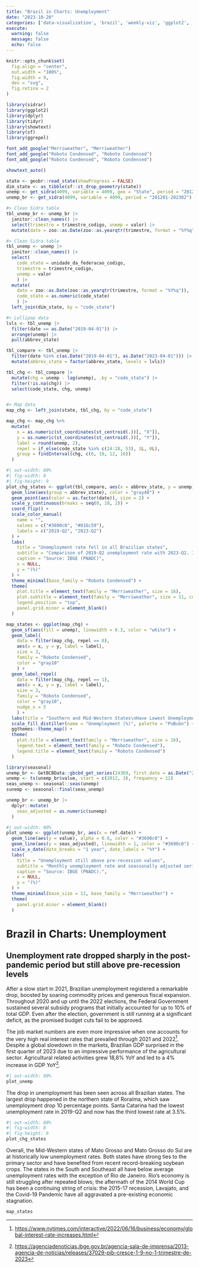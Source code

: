 ```yaml
---
title: "Brazil in Charts: Unemployment"
date: "2023-10-20"
categories: ['data-visualization', 'brazil', 'weekly-viz', 'ggplot2', 'english']
execute: 
  warning: false
  message: false
  echo: false
---
```


```r
knitr::opts_chunk$set(
  fig.align = "center",
  out.width = "100%",
  fig.width = 9,
  dev = "svg",
  fig.retina = 2
)
```

```r
library(sidrar)
library(ggplot2)
library(dplyr)
library(tidyr)
library(showtext)
library(sf)
library(ggrepel)

font_add_google("Merriweather", "Merriweather")
font_add_google("Roboto Condensed", "Roboto Condensed")
font_add_google("Roboto Condensed", "Roboto Condensed")

showtext_auto()
```

```r
state <- geobr::read_state(showProgress = FALSE)
dim_state <- as_tibble(sf::st_drop_geometry(state))
unemp <- get_sidra(4099, variable = 4099, geo = "State", period = "201201-202302")
unemp_br <- get_sidra(4099, variable = 4099, period = "201201-202302")
```

```r

#> Clean Sidra table
tbl_unemp_br <- unemp_br |> 
  janitor::clean_names() |> 
  select(trimestre = trimestre_codigo, unemp = valor) |> 
  mutate(date = zoo::as.Date(zoo::as.yearqtr(trimestre, format = "%Y%q")))

#> Clean Sidra table
tbl_unemp <- unemp |> 
  janitor::clean_names() |> 
  select(
    code_state = unidade_da_federacao_codigo,
    trimestre = trimestre_codigo,
    unemp = valor 
    ) |> 
  mutate(
    date = zoo::as.Date(zoo::as.yearqtr(trimestre, format = "%Y%q")),
    code_state = as.numeric(code_state)
    ) |> 
  left_join(dim_state, by = "code_state")

#> Lollipop data
lvls <- tbl_unemp |> 
  filter(date == as.Date("2019-04-01")) |> 
  arrange(unemp) |> 
  pull(abbrev_state)

tbl_compare <- tbl_unemp |> 
  filter(date %in% c(as.Date("2019-04-01"), as.Date("2023-04-01"))) |> 
  mutate(abbrev_state = factor(abbrev_state, levels = lvls))

tbl_chg <- tbl_compare |> 
  mutate(chg = unemp - lag(unemp), .by = "code_state") |> 
  filter(!is.na(chg)) |> 
  select(code_state, chg, unemp)


#> Map data
map_chg <- left_join(state, tbl_chg, by = "code_state")

map_chg <- map_chg %>%
  mutate(
    x = as.numeric(st_coordinates(st_centroid(.))[, "X"]),
    y = as.numeric(st_coordinates(st_centroid(.))[, "Y"]),
    label = round(unemp, 2),
    repel = if_else(code_state %in% c(24:28, 53), 1L, 0L),
    group = findInterval(chg, c(6, 10, 12, 16))
  )
```

```r
#| out-width: 80%
#| fig-width: 8
#| fig-height: 9
plot_chg_states <- ggplot(tbl_compare, aes(x = abbrev_state, y = unemp)) +
  geom_line(aes(group = abbrev_state), color = "gray40") +
  geom_point(aes(color = as.factor(date)), size = 2) +
  scale_y_continuous(breaks = seq(0, 18, 2)) +
  coord_flip() +
  scale_color_manual(
    name = "",
    values = c("#3690c0", "#016c59"),
    labels = c("2019-Q2", "2023-Q2")
  ) +
  labs(
    title = "Unemployment rate fell in all Brazilian states",
    subtitle = "Comparison of 2019-Q2 unemployment rate with 2023-Q2. Includes informal workers.",
    caption = "Source: IBGE (PNADC)",
    x = NULL,
    y = "(%)"
  ) +
  theme_minimal(base_family = "Roboto Condensed") +
  theme(
    plot.title = element_text(family = "Merriweather", size = 16),
    plot.subtitle = element_text(family = "Merriweather", size = 11, color = "gray10"),
    legend.position = "top",
    panel.grid.minor = element_blank()
  )
```

```r
map_states <- ggplot(map_chg) +
  geom_sf(aes(fill = unemp), linewidth = 0.3, color = "white") +
  geom_label(
    data = filter(map_chg, repel == 0),
    aes(x = x, y = y, label = label),
    size = 3,
    family = "Roboto Condensed",
    color = "gray10"
    ) +
  geom_label_repel(
    data = filter(map_chg, repel == 1),
    aes(x = x, y = y, label = label),
    size = 3,
    family = "Roboto Condensed",
    color = "gray10",
    nudge_x = 5
    ) +
  labs(title = "Southern and Mid-Western States\nHave Lowest Unemployment Rates") +
  scale_fill_distiller(name = "Unemployment (%)", palette = "PuBuGn") +
  ggthemes::theme_map() +
  theme(
    plot.title = element_text(family = "Merriweather", size = 16),
    legend.text = element_text(family = "Roboto Condensed"),
    legend.title = element_text(family = "Roboto Condensed")
  )
```

```r
library(seasonal)
unemp_br <- GetBCBData::gbcbd_get_series(24369, first.date = as.Date("2012-01-01"))
unemp <- ts(unemp_br$value, start = c(2012, 3), frequency = 12)
seas_unemp <- seasonal::seas(unemp)
sunemp <- seasonal::final(seas_unemp)

unemp_br <- unemp_br |> 
  dplyr::mutate(
    seas_adjusted = as.numeric(sunemp)
  )
```

```r
#| out-width: 80%
plot_unemp <- ggplot(unemp_br, aes(x = ref.date)) +
  geom_line(aes(y = value), alpha = 0.6, color = "#3690c0") +
  geom_line(aes(y = seas_adjusted), linewidth = 1, color = "#3690c0") +
  scale_x_date(date_breaks = "1 year", date_labels = "%Y") +
  labs(
    title = "Unemployment still above pre-recession values",
    subtitle = "Monthly unemployment rate and seassonally adjusted series.",
    caption = "Source: IBGE (PNADC).",
    x = NULL,
    y = "(%)"
  ) +
  theme_minimal(base_size = 12, base_family = "Merriweather") +
  theme(
    panel.grid.minor = element_blank()
  )
```

# Brazil in Charts: Unemployment

## Unemployment rate dropped sharply in the post-pandemic period but still above pre-recession levels

After a slow start in 2021, Brazilian unemployment registered a remarkable drop, boosted by soaring commodity prices and generous fiscal expansion. Throughout 2020 and up until the 2022 elections, the Federal Government sustained several subsidy programs that initially accounted for up to 10% of total GDP. Even after the election, government is still running at a significant deficit, as the promised budget cuts fail to be approved.

The job market numbers are even more impressive when one accounts for the very high real interest rates that prevailed through 2021 and 2022[^1]. Despite a global slowdown in the markets, Brazilian GDP surprised in the first quarter of 2023 due to an impressive performance of the agricultural sector. Agricultural related activities grew 18,8% YoY and led to a 4% increase in GDP YoY[^2].

[^1]: <https://www.nytimes.com/interactive/2022/06/16/business/economy/global-interest-rate-increases.html>

[^2]: <https://agenciadenoticias.ibge.gov.br/agencia-sala-de-imprensa/2013-agencia-de-noticias/releases/37029-pib-cresce-1-9-no-1-trimestre-de-2023>

```r
#| out-width: 80%
plot_unemp
```

The drop in unemployment has been seen across all Brazilian states. The largest drop happened in the northern state of Roraíma, which saw unemployment drop 10 percentage points. Santa Catarina had the lowest unemployment rate in 2019-Q2 and now has the third lowest rate at 3.5%.

```r
#| out-width: 80%
#| fig-width: 8
#| fig-height: 9
plot_chg_states
```

Overall, the Mid-Western states of Mato Grosso and Mato Grosso do Sul are at historically low unemployment rates. Both states have strong ties to the primary sector and have benefited from recent record-breaking soybean crops. The states in the South and Southeast all have below average unemployment rates with the exception of Rio de Janeiro. Rio's economy is still struggling after repeated blows; the aftermath of the 2014 World Cup has been a continuing string of crisis: the 2015-17 recession, Lavajato, and the Covid-19 Pandemic have all aggravated a pre-existing economic stagnation.

```r
map_states
```
